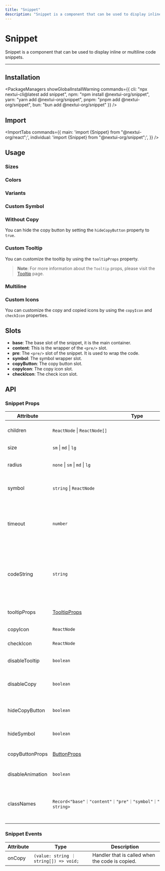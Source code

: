 ```yaml
---
title: "Snippet"
description: "Snippet is a component that can be used to display inline or multiline code snippets."
---
```



# Snippet

Snippet is a component that can be used to display inline or multiline code snippets.

<ComponentLinks component="snippet" />

---

<CarbonAd/>

## Installation

<PackageManagers
  showGlobalInstallWarning
  commands={{
    cli: "npx nextui-cli@latest add snippet",
    npm: "npm install @nextui-org/snippet",
    yarn: "yarn add @nextui-org/snippet",
    pnpm: "pnpm add @nextui-org/snippet",
    bun: "bun add @nextui-org/snippet"
  }}
/>


## Import

<ImportTabs
  commands={{
    main: 'import {Snippet} from "@nextui-org/react";',
    individual: 'import {Snippet} from "@nextui-org/snippet";',
  }}
/>

## Usage

<CodeDemo title="Snippet" files={snippetContent.usage} />

### Sizes

<CodeDemo title="Sizes" files={snippetContent.sizes} />

### Colors

<CodeDemo title="Colors" files={snippetContent.colors} />

### Variants

<CodeDemo title="Variants" files={snippetContent.variants} />

### Custom Symbol

<CodeDemo title="Custom Symbol" files={snippetContent.symbol} />

### Without Copy

You can hide the copy button by setting the `hideCopyButton` property to `true`.

<CodeDemo title="Without Copy" files={snippetContent.withoutCopy} />

### Custom Tooltip

You can customize the tooltip by using the `tooltipProps` property.

<CodeDemo title="Custom Tooltip" highlightedLines="7-10" files={snippetContent.customTooltip} />

> **Note**: For more information about the `Tooltip` props, please visit the [Tooltip](/docs/components/tooltip) page.

### Multiline

<CodeDemo title="Multiline" files={snippetContent.multiline} />

### Custom Icons

You can customize the copy and copied icons by using the `copyIcon` and `checkIcon` properties.

<CodeDemo title="Custom Icons" highlightedLines="9-10" files={snippetContent.customIcons} />

## Slots

- **base**: The base slot of the snippet, it is the main container.
- **content**: This is the wrapper of the `<pre/>` slot.
- **pre**: The `<pre/>` slot of the snippet. It is used to wrap the code.
- **symbol**: The symbol wrapper slot.
- **copyButton**: The copy button slot.
- **copyIcon**: The copy icon slot.
- **checkIcon**: The check icon slot.

<Spacer y={4} />

## API

### Snippet Props

| Attribute        | Type                                                                            | Description                                                                                    | Default |
| ---------------- | ------------------------------------------------------------------------------- | ---------------------------------------------------------------------------------------------- | ------- |
| children         | `ReactNode` \| `ReactNode[]`                                                    | The content of the snippet.                                                                    | -       |
| size             | `sm` \| `md` \| `lg`                                                            | The size of the snippet.                                                                       | `md`    |
| radius           | `none` \| `sm` \| `md` \| `lg`                                                  | The radius of the snippet.                                                                     | `lg`    |
| symbol           | `string` \| `ReactNode`                                                         | The symbol to show before the snippet.                                                         | `$`     |
| timeout          | `number`                                                                        | The time in milliseconds to wait before resetting the clipboard.                                | `2000`  |
| codeString       | `string`                                                                        | The code string to copy. if `codeString` is passed, it will be copied instead of the children. | -       |
| tooltipProps     | [TooltipProps](/docs/components/tooltip#tooltip-props)                          | The props of the tooltip.                                                                      | -       |
| copyIcon         | `ReactNode`                                                                     | The copy icon.                                                                                 | -       |
| checkIcon        | `ReactNode`                                                                     | The check icon.                                                                                | -       |
| disableTooltip   | `boolean`                                                                       | Whether to disable the tooltip.                                                                | `false` |
| disableCopy      | `boolean`                                                                       | Whether to disable the copy button.                                                            | `false` |
| hideCopyButton   | `boolean`                                                                       | Whether to hide the copy button.                                                               | `false` |
| hideSymbol       | `boolean`                                                                       | Whether to hide the symbol.                                                                    | `false` |
| copyButtonProps  | [ButtonProps](/docs/components/button#button-props)                             | The props of the copy button.                                                                  | -       |
| disableAnimation | `boolean`                                                                       | Whether to disable the animations.                                                             | `false` |
| classNames       | `Record<"base"｜"content"｜"pre"｜"symbol"｜"copyButton"｜"checkIcon", string>` | Allows to set custom class names for the snippet slots.                                        | -       |

### Snippet Events

| Attribute | Type                                   | Description                                     |
| --------- | -------------------------------------- | ----------------------------------------------- |
| onCopy    | `(value: string ｜ string[]) => void;` | Handler that is called when the code is copied. |
